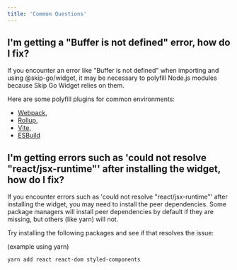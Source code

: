 ```yaml
---
title: 'Common Questions'
---
```


## I'm getting a "Buffer is not defined" error, how do I fix?

If you encounter an error like "Buffer is not defined" when importing and using @skip-go/widget, it may be necessary to polyfill Node.js modules because Skip Go Widget relies on them.

Here are some polyfill plugins for common environments:

- [Webpack](https://www.npmjs.com/package/node-polyfill-webpack-plugin),
- [Rollup](https://www.npmjs.com/package/rollup-plugin-polyfill-node),
- [Vite](https://www.npmjs.com/package/vite-plugin-node-polyfills),
- [ESBuild](https://www.npmjs.com/package/esbuild-plugins-node-modules-polyfill)

## I'm getting errors such as 'could not resolve "react/jsx-runtime"' after installing the widget, how do I fix?

If you encounter errors such as 'could not resolve "react/jsx-runtime"' after installing the widget, you may need to install the peer dependencies.
Some package managers will install peer dependencies by default if they are missing, but others (like yarn) will not.

Try installing the following packages and see if that resolves the issue:

(example using yarn)

```bash
yarn add react react-dom styled-components
```
